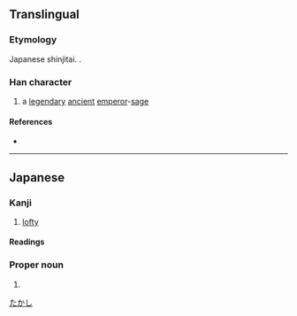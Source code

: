 {{also|堯|尧}}
{{character info/new}}
==Translingual==
{{Han simplified forms|堯|尭|尧}}

===Etymology===
Japanese shinjitai. {{Han simp|堯|f=垚|t=卉}}.

===Han character===
{{Han char|rn=43|rad=尢|as=05|sn=8|four=|canj=JTHU|ids=⿱卉兀}}

# a [[legendary]] [[ancient]] [[emperor]]-[[sage]]

====References====
* {{Han ref|kx=0125.171|hdz=10553.021|uh=5C2D}}

----

==Japanese==
{{ja-kanji forms|尭|堯}}

===Kanji===
{{ja-kanji|grade=|rs=尢05|kyu=堯}}

# [[lofty]]

====Readings====
{{ja-readings
|on=ぎょう
|kun=たか-い
}}

===Proper noun===
{{ja-pos|proper|たかし}}

# {{given name|male|lang=ja}}

[[Category:Japanese male given names|たかし]]